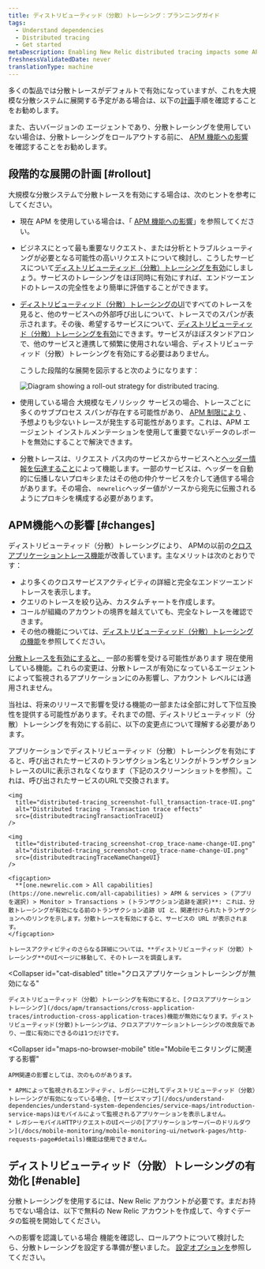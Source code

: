 ```yaml
---
title: ディストリビューティッド（分散）トレーシング：プランニングガイド
tags:
  - Understand dependencies
  - Distributed tracing
  - Get started
metaDescription: Enabling New Relic distributed tracing impacts some APM features.
freshnessValidatedDate: never
translationType: machine
---
```





多くの製品では分散トレースがデフォルトで有効になっていますが、これを大規模な分散システムに展開する予定がある場合は、以下の[計画](#rollout)手順を確認することをお勧めします。

また、古いバージョンの <InlinePopover type="apm"/>エージェントであり、分散トレーシングを使用していない場合は、分散トレーシングをロールアウトする前に、 [APM 機能への影響](#changes) を確認することをお勧めします。

## 段階的な展開の計画 [#rollout]

大規模な分散システムで分散トレースを有効にする場合は、次のヒントを参考にしてください。

* 現在 APM を使用している場合は、「 [APM 機能への影響](#changes)」を参照してください。

* ビジネスにとって最も重要なリクエスト、または分析とトラブルシューティングが必要となる可能性の高いリクエストについて検討し、こうしたサービスについて[ディストリビューティッド（分散）トレーシングを有効](#enable)にしましょう。サービスのトレーシングをほぼ同時に有効にすれば、エンドツーエンドのトレースの完全性をより簡単に評価することができます。

* [ディストリビューティッド（分散）トレーシングのUI](/docs/apm/distributed-tracing/ui-data/understand-use-distributed-tracing-data)ですべてのトレースを見ると、他のサービスへの外部呼び出しについて、トレースでのスパンが表示されます。その後、希望するサービスについて、[ディストリビューティッド（分散）トレーシングを有効](#enable)にできます。サービスがほぼスタンドアロンで、他のサービスと連携して頻繁に使用されない場合、ディストリビューティッド（分散）トレーシングを有効にする必要はありません。

  こうした段階的な展開を図示すると次のようになります：

  <img
    title="Diagram showing a roll-out strategy for distributed tracing."
    alt="Diagram showing a roll-out strategy for distributed tracing."
    src={distributedtracingDistributedTracingRollout}
  />

* 使用している場合 <InlinePopover type="apm"/>大規模なモノリシック サービスの場合、トレースごとに多くのサブプロセス スパンが存在する可能性があり、 [APM 制限により](/docs/distributed-tracing/ui-data/understand-use-distributed-tracing-ui/#rules-limits) 、予想よりも少ないトレースが発生する可能性があります。これは、APM エージェント インストルメンテーションを使用して重要でないデータのレポートを無効にすることで解決できます。

* 分散トレースは、リクエスト パス内のサービスからサービスへと[ヘッダー情報を伝達すること](/docs/distributed-tracing/concepts/how-new-relic-distributed-tracing-works/#headers)によって機能します。一部のサービスは、ヘッダーを自動的に伝播しないプロキシまたはその他の仲介サービスを介して通信する場合があります。その場合、 `newrelic`ヘッダー値がソースから宛先に伝搬されるようにプロキシを構成する必要があります。

## APM機能への影響 [#changes]

ディストリビューティッド（分散）トレーシングにより、 APMの以前の[クロスアプリケーショントレース機能](/docs/apm/transactions/cross-application-traces/introduction-cross-application-traces)が改善しています。主なメリットは次のとおりです：

* より多くのクロスサービスアクティビティの詳細と完全なエンドツーエンドトレースを表示します。
* クエリのトレースを絞り込み、カスタムチャートを作成します。
* コールが組織のアカウントの境界を越えていても、完全なトレースを確認できます。
* その他の機能については、[ディストリビューティッド（分散）トレーシングの機能](/docs/intro-distributed-tracing)を参照してください。

[分散トレースを有効にすると、](/docs/understand-dependencies/distributed-tracing/get-started/introduction-distributed-tracing#enable) 一部の影響を受ける可能性があります <InlinePopover type="apm"/>現在使用している機能。これらの変更は、分散トレースが有効になっているエージェントによって監視されるアプリケーションにのみ影響し、アカウント レベルには適用されません。

当社は、将来のリリースで影響を受ける機能の一部または全部に対して下位互換性を提供する可能性があります。それまでの間、ディストリビューティッド（分散）トレーシングを有効にする前に、以下の変更点について理解する必要があります。

<CollapserGroup>
  <Collapser
    id="txn-trace-changes"
    title="トランザクショントレースのUIには、トランザクションのリンクではなく、サービスのURLが表示されます。"
  >
    アプリケーションでディストリビューティッド（分散）トレーシングを有効にすると、呼び出されたサービスのトランザクション名とリンクがトランザクショントレースのUIに表示されなくなります（下記のスクリーンショットを参照）。これは、呼び出されたサービスのURLで交換されます。

    <img
      title="distributed-tracing_screenshot-full_transaction-trace-UI.png"
      alt="Distributed tracing - Transaction trace effects"
      src={distributedtracingTransactionTraceUI}
    />

    <img
      title="distributed-tracing_screenshot-crop_trace-name-change-UI.png"
      alt="distributed-tracing_screenshot-crop_trace-name-change-UI.png"
      src={distributedtracingTraceNameChangeUI}
    />

    <figcaption>
      **[one.newrelic.com > All capabilities](https://one.newrelic.com/all-capabilities) > APM & services > (アプリを選択) > Monitor > Transactions > (トランザクション追跡を選択)**: これは、分散トレーシングが有効になる前のトランザクション追跡 UI と、関連付けられたトランザクションへのリンクを示します。分散トレースを有効にすると、サービスの URL が表示されます。
    </figcaption>

    トレースアクティビティのさらなる詳細については、**ディストリビューティッド（分散）トレーシング**のUIページに移動して、そのトレースを調査します。
  </Collapser>

  <Collapser
    id="cat-disabled"
    title="クロスアプリケーショントレーシングが無効になる"
  >
    ディストリビューティッド（分散）トレーシングを有効にすると、[クロスアプリケーショントレーシング](/docs/apm/transactions/cross-application-traces/introduction-cross-application-traces)機能が無効になります。ディストリビューティッド(分散)トレーシングは、クロスアプリケーショントレーシングの改良版であり、一度に有効にできるのは1つだけです。
  </Collapser>

  <Collapser
    id="maps-no-browser-mobile"
    title="Mobileモニタリングに関連する影響"
  >
    APM関連の影響としては、次のものがあります。

    * APMによって監視されるエンティティ、レガシーに対してディストリビューティッド（分散）トレーシングが有効になっている場合、[サービスマップ](/docs/understand-dependencies/understand-system-dependencies/service-maps/introduction-service-maps)はモバイルによって監視されるアプリケーションを表示しません。
    * レガシーモバイルHTTPリクエストのUIページの[アプリケーションサーバーのドリルダウン](/docs/mobile-monitoring/mobile-monitoring-ui/network-pages/http-requests-page#details)機能は使用できません。
  </Collapser>
</CollapserGroup>

## ディストリビューティッド（分散）トレーシングの有効化 [#enable]

分散トレーシングを使用するには、New Relic アカウントが必要です。まだお持ちでない場合は、以下で無料の New Relic アカウントを作成して、今すぐデータの監視を開始してください。

<InlineSignup/>

への影響を認識している場合 <InlinePopover type="apm"/>機能を確認し、ロールアウトについて検討したら、分散トレーシングを設定する準備が整いました。 [設定オプションを](/docs/distributed-tracing/concepts/quick-start)参照してください。